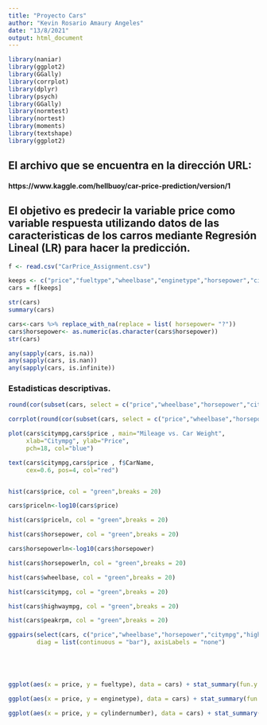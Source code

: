 ---
title: "Proyecto Cars"
author: "Kevin Rosario Amaury Angeles"
date: "13/8/2021"
output: html_document
---


```{r  warning=FALSE, echo=FALSE,  results = FALSE,message=FALSE}
library(naniar)
library(ggplot2)
library(GGally)
library(corrplot)
library(dplyr)
library(psych)
library(GGally)
library(normtest)
library(nortest)
library(moments)
library(textshape)
library(ggplot2)


```


## El archivo que se encuentra en la dirección URL: 
#### https://www.kaggle.com/hellbuoy/car-price-prediction/version/1

## El  objetivo es predecir la variable price como variable respuesta  utilizando datos de las caracteristicas de los carros mediante Regresión Lineal (LR) para hacer la predicción. 


```{r }
f <- read.csv("CarPrice_Assignment.csv")

keeps <- c("price","fueltype","wheelbase","enginetype","horsepower","citympg","highwaympg","peakrpm","cylindernumber")
cars = f[keeps]

str(cars)
summary(cars)

cars<-cars %>% replace_with_na(replace = list( horsepower= "?")) 
cars$horsepower<- as.numeric(as.character(cars$horsepower))
str(cars)

any(sapply(cars, is.na))
any(sapply(cars, is.nan))
any(sapply(cars, is.infinite))
```

### Estadisticas descriptivas.

```{r }
round(cor(subset(cars, select = c("price","wheelbase","horsepower","citympg","highwaympg","peakrpm")), method = "pearson"), digits = 3)

corrplot(round(cor(subset(cars, select = c("price","wheelbase","horsepower","citympg","highwaympg","peakrpm"))), digits = 3), type = "lower")

plot(cars$citympg,cars$price , main="Mileage vs. Car Weight",
     xlab="Citympg", ylab="Price",
     pch=18, col="blue")

text(cars$citympg,cars$price , f$CarName,
     cex=0.6, pos=4, col="red")


hist(cars$price, col = "green",breaks = 20)

cars$priceln<-log10(cars$price)

hist(cars$priceln, col = "green",breaks = 20)

hist(cars$horsepower, col = "green",breaks = 20)

cars$horsepowerln<-log10(cars$horsepower)

hist(cars$horsepowerln, col = "green",breaks = 20)

hist(cars$wheelbase, col = "green",breaks = 20)

hist(cars$citympg, col = "green",breaks = 20)

hist(cars$highwaympg, col = "green",breaks = 20)

hist(cars$peakrpm, col = "green",breaks = 20)

ggpairs(select(cars, c("price","wheelbase","horsepower","citympg","highwaympg","peakrpm")), lower = list(continuous = "smooth"), 
        diag = list(continuous = "bar"), axisLabels = "none")





ggplot(aes(x = price, y = fueltype), data = cars) + stat_summary(fun.y = "mean", geom = "bar")

ggplot(aes(x = price, y = enginetype), data = cars) + stat_summary(fun.y = "mean", geom = "bar")

ggplot(aes(x = price, y = cylindernumber), data = cars) + stat_summary(fun.y = "mean", geom = "bar")




```
